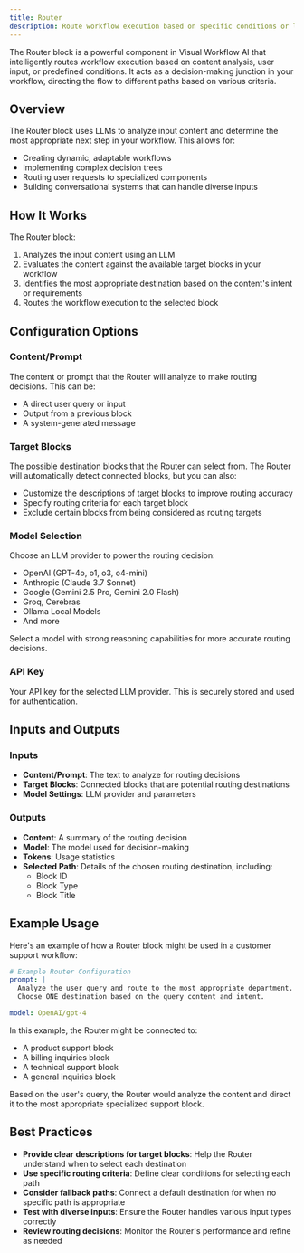 ```yaml
---
title: Router
description: Route workflow execution based on specific conditions or logic
---
```



The Router block is a powerful component in Visual Workflow AI that intelligently routes workflow execution based on content analysis, user input, or predefined conditions. It acts as a decision-making junction in your workflow, directing the flow to different paths based on various criteria.

<ThemeImage
  lightSrc="/static/light/router-light.png"
  darkSrc="/static/dark/router-dark.png"
  alt="Router Block"
  width={300}
  height={175}
/>

## Overview

The Router block uses LLMs to analyze input content and determine the most appropriate next step in your workflow. This allows for:

- Creating dynamic, adaptable workflows
- Implementing complex decision trees
- Routing user requests to specialized components
- Building conversational systems that can handle diverse inputs

## How It Works

The Router block:

1. Analyzes the input content using an LLM
2. Evaluates the content against the available target blocks in your workflow
3. Identifies the most appropriate destination based on the content's intent or requirements
4. Routes the workflow execution to the selected block

## Configuration Options

### Content/Prompt

The content or prompt that the Router will analyze to make routing decisions. This can be:

- A direct user query or input
- Output from a previous block
- A system-generated message

### Target Blocks

The possible destination blocks that the Router can select from. The Router will automatically detect connected blocks, but you can also:

- Customize the descriptions of target blocks to improve routing accuracy
- Specify routing criteria for each target block
- Exclude certain blocks from being considered as routing targets

### Model Selection

Choose an LLM provider to power the routing decision:

- OpenAI (GPT-4o, o1, o3, o4-mini)
- Anthropic (Claude 3.7 Sonnet)
- Google (Gemini 2.5 Pro, Gemini 2.0 Flash)
- Groq, Cerebras
- Ollama Local Models
- And more

Select a model with strong reasoning capabilities for more accurate routing decisions.

### API Key

Your API key for the selected LLM provider. This is securely stored and used for authentication.

## Inputs and Outputs

### Inputs

- **Content/Prompt**: The text to analyze for routing decisions
- **Target Blocks**: Connected blocks that are potential routing destinations
- **Model Settings**: LLM provider and parameters

### Outputs

- **Content**: A summary of the routing decision
- **Model**: The model used for decision-making
- **Tokens**: Usage statistics
- **Selected Path**: Details of the chosen routing destination, including:
  - Block ID
  - Block Type
  - Block Title

## Example Usage

Here's an example of how a Router block might be used in a customer support workflow:

```yaml
# Example Router Configuration
prompt: |
  Analyze the user query and route to the most appropriate department.
  Choose ONE destination based on the query content and intent.

model: OpenAI/gpt-4
```

In this example, the Router might be connected to:

- A product support block
- A billing inquiries block
- A technical support block
- A general inquiries block

Based on the user's query, the Router would analyze the content and direct it to the most appropriate specialized support block.

## Best Practices

- **Provide clear descriptions for target blocks**: Help the Router understand when to select each destination
- **Use specific routing criteria**: Define clear conditions for selecting each path
- **Consider fallback paths**: Connect a default destination for when no specific path is appropriate
- **Test with diverse inputs**: Ensure the Router handles various input types correctly
- **Review routing decisions**: Monitor the Router's performance and refine as needed
